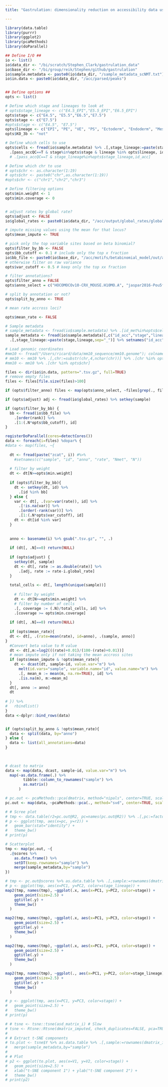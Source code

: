 ```yaml
---
title: "Gastrulation: dimensionality reduction on accessibility data using putative accessibility peaks"

---
```


```r
library(data.table)
library(purrr)
library(ggplot2)
library(pcaMethods)
library(doParallel)
```



```r

## Define I/O ##
io <- list()
io$data_dir <- "/bi/scratch/Stephen_Clark/gastrulation_data"
io$base_dir <- "/bi/group/reik/Stephen/github/gastrulation"
io$sample.metadata <- paste0(io$data_dir, "/sample_metadata_scNMT.txt")
io$in.data <- paste0(io$data_dir, "/acc/parsed/peaks")


## Define options ##
opts <- list()

# Define which stage and lineages to look at 
# opts$stage_lineage <- c("E4.5_EPI","E5.5_EPI","E6.5_EPI")
opts$stage <- c("E4.5", "E5.5","E6.5","E7.5")
opts$stage <- c("E7.5")
#opts$stage <- c("E4.5", "E7.5")
opts$lineage <- c("EPI", "PE", "VE", "PS", "Ectoderm", "Endoderm", "Mesoderm")
opts$KO_3b <- "not"

# Define which cells to use
opts$cells <- fread(io$sample.metadata) %>% .[,stage_lineage:=paste(stage,lineage,sep="_")] %>% 
  .[pass_accQC==T & stage%in%opts$stage & lineage %in% opts$lineage, id_acc]
  # .[pass_accQC==T & stage_lineage%in%opts$stage_lineage,id_acc]

# Define which chr to use
# opts$chr <- as.character(1:19)
# opts$chr <- paste0("chr",as.character(1:19))
#opts$chr <- c("chr1","chr2","chr3")

# Define filtering options
opts$min.weight <- 1
opts$min.coverage <- 0


# adjust rates by global rate?
opts$adjust <- FALSE
io$global_rates <- paste0(io$data_dir, "/acc/output/global_rates/global_rates.csv")

# impute missing values using the mean for that locus?
opts$mean_impute <- TRUE

# pick only the top variable sites based on beta binomial?
opts$filter_by_bb <- FALSE
opts$bb_cutoff <- 0.1 # include only the top x fraction
io$bb_file <- paste0(io$base_dir, "/acc/motifs/betabinomial_model/out/all_stages_motifs.csv")
# otherwise filter on raw variance
opts$var_cutoff <- 0.5 # keep only the top xx fraction

# filter annotations?
opts$filter_anno = FALSE
opts$anno_select = c("HOCOMOCOv10-CRX_MOUSE.H10MO.A", "jaspar2016-Pou5f1::Sox2-MA0142")

# split by annotation or not?
opts$split_by_anno <- TRUE

# mean rate accross loci?

opts$mean_rate <- FALSE
```

<!-- load metadata -->
```r

# Sample metadata
# sample_metadata <- fread(io$sample.metadata) %>% .[id_met%in%opts$cells] %>% .[,stage_lineage:=paste(stage,lineage,sep="_")]
sample_metadata <- fread(io$sample.metadata)[,c("id_acc","stage","lineage")] %>% .[id_acc%in%opts$cells] %>%
  .[,stage_lineage:=paste(stage,lineage,sep="_")] %>% setnames("id_acc","sample")

# Load genomic coordinates
#mm10 <- fread("/Users/ricard/data/mm10_sequence/mm10.genome"); colnames(mm10) <- c("chr","length")
# mm10 <- mm10 %>% .[,chr:=substr(chr,4,nchar(chr))] %>% .[chr %in% opts$chr]
#mm10 <- mm10 %>% .[chr %in% opts$chr]

```


```r
files <- dir(io$in.data, pattern=".tsv.gz", full=TRUE)
# remove empty files
files <- files[file.size(files)>100]

if (opts$filter_anno) files <- map(opts$anno_select, ~files[grep(., files)]) %>% unlist
```


<!-- Load, parse and filter data -->
```r
if (opts$adjust) adj <- fread(io$global_rates) %>% setkey(sample) 

if (opts$filter_by_bb) {
  bb <- fread(io$bb_file) %>%
    .[order(rank)] %>%
    .[1:(.N*opts$bb_cutoff), id]
}

registerDoParallel(cores=detectCores())  
data <- foreach(i=files) %dopar% {
#data <- map(files, ~{
  
  dt <- fread(paste("zcat", i)) #%>%
    #setnames(c("sample", "id", "anno", "rate", "Nmet", "N")) 
 
  # filter by weight
  dt <- dt[N>=opts$min.weight]
  
  if (opts$filter_by_bb){
    dt <- setkey(dt, id) %>%
      .[id %in% bb]
  } else {
    var <- dt[, .(var=var(rate)), id] %>%
      .[!is.na(var)] %>%
      .[order(-rank(var))] %>%
      .[1:(.N*opts$var_cutoff), id]
    dt <- dt[id %in% var]
  }
  
    
  anno <- basename(i) %>% gsub(".tsv.gz", "", .)
  
  if (dt[, .N]==0) return(NULL)
  
  if (opts$adjust) {
    setkey(dt, sample)
    dt <- dt[, rate := as.double(rate)] %>%
      .[adj, rate := rate-i.global_rate]
  }
  
  total_cells <- dt[, length(unique(sample))]
  
    # filter by weight
    dt <- dt[N>=opts$min.weight] %>%
    # filter by number of cells
    .[, coverage := (.N)/total_cells, id] %>%
    .[coverage >= opts$min.coverage]
  
  if (dt[, .N]==0) return(NULL)
  
  if (opts$mean_rate){
  dt <- dt[, .(rate=mean(rate), id=anno), .(sample, anno)]
} 
  #Convert beta value to M value 
  dt <- dt[,m:=log2(((rate)+0.01)/(100-(rate)+0.01))]
  # mean impute only if not taking the mean accross sites
  if (opts$mean_impute & !opts$mean_rate){
    dt <- dcast(dt, sample~id, value.var="m") %>%
      melt(id.vars="sample", variable.name="id", value.name="m") %>%
      .[, mean_m := mean(m, na.rm=TRUE), id] %>%
      .[is.na(m), m:=mean_m]
  }
  dt[, anno := anno]
  dt
  
# }) %>%
#   rbindlist()
}
data <-dplyr::bind_rows(data)


if (opts$split_by_anno & !opts$mean_rate){
  data <- split(data, by="anno")
} else {
  data <- list(all_annotations=data)
}

    
    
# dcast to matrix
data <- map(data, dcast, sample~id, value.var="m") %>%
  map(~as.data.frame(.) %>%
        tibble::column_to_rownames("sample") %>%
        as.matrix()
      )

```




<!-- Fit PCA -->
```r
# pc.out <- pcaMethods::pca(dmatrix, method="nipals", center=TRUE, scale="none", nPcs=10)
pc.out <- map(data, ~pcaMethods::pca(., method="svd", center=TRUE, scale="none", nPcs=5))

# # Scree plot
# tmp <- data.table(r2=pc.out@R2, pc=names(pc.out@R2)) %>% .[,pc:=factor(pc, levels = pc)]
# p <- ggplot(tmp, aes(x=pc, y=r2)) +
#   geom_bar(stat="identity") +
#   theme_bw()
# print(p)

# Scatterplot
tmp <- map(pc.out, ~{
  .@scores %>%
    as.data.frame() %>%
    setDT(keep.rownames="sample") %>%
    merge(sample_metadata,by="sample")
})

# tmp <- pc.out@scores %>% as.data.table %>% .[,sample:=rownames(dmatrix)] %>% merge(sample_metadata,by="sample")
# p <- ggplot(tmp, aes(x=PC1, y=PC2, color=stage_lineage)) +
map2(tmp, names(tmp), ~ggplot(.x, aes(x=PC1, y=PC2, color=stage)) +
    geom_point(size=2.5) +
    ggtitle(.y) +
    theme_bw()
  )

map2(tmp, names(tmp), ~ggplot(.x, aes(x=PC1, y=PC3, color=stage)) +
    geom_point(size=2.5) +
    ggtitle(.y) +
    theme_bw()
  )

map2(tmp, names(tmp), ~ggplot(.x, aes(x=PC1, y=PC4, color=stage)) +
    geom_point(size=2.5) +
    ggtitle(.y) +
    theme_bw()
  )

map2(tmp, names(tmp), ~ggplot(., aes(x=PC1, y=PC2, color=stage_lineage)) +
    geom_point(size=2.5) +
    ggtitle(.y) +
    theme_bw()
  )

# p <- ggplot(tmp, aes(x=PC1, y=PC3, color=stage)) +
#   geom_point(size=2.5) +
#   theme_bw()
# print(p)
```

<!-- t-SNE -->
```r
# # tsne <- tsne::tsne(asd_matrix_i) # Slow
# tsne <- Rtsne::Rtsne(dmatrix_imputed, check_duplicates=FALSE, pca=TRUE, perplexity=15, theta=0.5, dims=2) # Fast
# 
# # Extract t-SNE components
# to.plot <- tsne$Y %>% as.data.table %>% .[,sample:=rownames(dmatrix_imputed)] %>%
#   merge(sample_metadata,by="sample")
# 
# # Plot
# p2 <- ggplot(to.plot, aes(x=V1, y=V2, color=stage)) +
#   geom_point(size=2.5) +
#   xlab("t-SNE component 1") + ylab("t-SNE component 2") +
#   theme_bw()
# print(p2)
```
